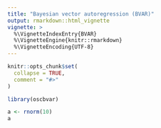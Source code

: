 ```yaml
---
title: "Bayesian vector autoregression (BVAR)"
output: rmarkdown::html_vignette
vignette: >
  %\VignetteIndexEntry{BVAR}
  %\VignetteEngine{knitr::rmarkdown}
  %\VignetteEncoding{UTF-8}
---
```


```r
knitr::opts_chunk$set(
  collapse = TRUE,
  comment = "#>"
)
```

```r
library(oscbvar)
```



```r
a <- rnorm(10)
a
```